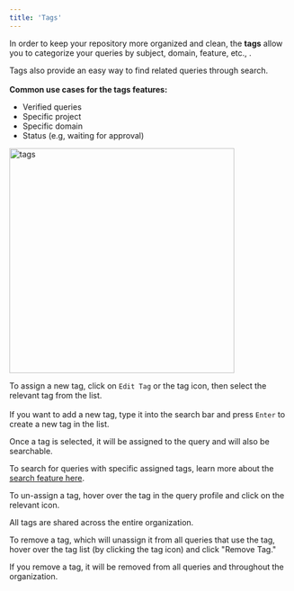 ```yaml
---
title: 'Tags'
---
```


In order to keep your repository more organized and clean, the **tags** allow you to categorize your queries by subject, domain, feature, etc., .

 Tags also provide an easy way to find related queries through search. <br></br>**Common use cases for the tags features:**

- Verified queries
- Specific  project
- Specific domain
- Status (e.g, waiting for approval)

 <img src="/images/tags.png" 
   alt = "tags"
   width="400" />

   To assign a new tag, click on `Edit Tag` or the tag icon, then select the relevant tag from the list. 
   <br></br>If you want to add a new tag, type it into the search bar and press `Enter` to create a new tag in the list.

Once a tag is selected, it will be assigned to the query and will also be searchable.

<Note>To search for queries with specific assigned tags, learn more about the [search feature here](/search).</Note>

To un-assign a tag, hover over the tag in the query profile and click on the relevant icon.

<Note> All tags are shared across the entire organization.</Note>


To remove a tag, which will unassign it from all queries that use the tag, hover over the tag list (by clicking the tag icon) and click "Remove Tag."

<Warning> If you remove a tag, it will be removed from all queries and throughout the organization.</Warning>
